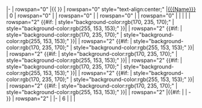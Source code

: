 |-
| rowspan="0" |{{ {{{ItemType}}} }}
| rowspan="0" style="text-align:center;" |[[{{{Name}}}]]
| 0
| rowspan="0" |{{{Fuel}}}
| rowspan="0" |{{{Ammo}}}
| rowspan="0" |{{{Steel}}}
| rowspan="0" |{{{Baux}}}
| {{{Mats0-5}}}
| {{{Screws0-5}}}
| {{{EquipConsume0-5}}}
| rowspan="2" {{#if: {{{Sun|}}} | style="background-color:rgb(170, 235, 170);" | style="background-color:rgb(255, 153, 153);" }}| {{{Sun|X}}}
| rowspan="2" {{#if: {{{Mon|}}} | style="background-color:rgb(170, 235, 170);" | style="background-color:rgb(255, 153, 153);" }}| {{{Mon|X}}}
| rowspan="2" {{#if: {{{Tue|}}} | style="background-color:rgb(170, 235, 170);" | style="background-color:rgb(255, 153, 153);" }}| {{{Tue|X}}}
| rowspan="2" {{#if: {{{Wed|}}} | style="background-color:rgb(170, 235, 170);" | style="background-color:rgb(255, 153, 153);" }}| {{{Wed|X}}}
| rowspan="2" {{#if: {{{Thu|}}} | style="background-color:rgb(170, 235, 170);" | style="background-color:rgb(255, 153, 153);" }}| {{{Thu|X}}}
| rowspan="2" {{#if: {{{Fri|}}} | style="background-color:rgb(170, 235, 170);" | style="background-color:rgb(255, 153, 153);" }}| {{{Fri|X}}}
| rowspan="2" {{#if: {{{Sat|}}} | style="background-color:rgb(170, 235, 170);" | style="background-color:rgb(255, 153, 153);" }}| {{{Sat|X}}}
| rowspan="2" |{{#if: {{{2ndShip|}}} | {{{2ndShip}}} | - }}
| rowspan="2" |{{{Notes|}}}
|-
| 6
| {{{Mats6-9}}}
| {{{Screws6-9}}}
| {{{EquipConsume6-9}}}
